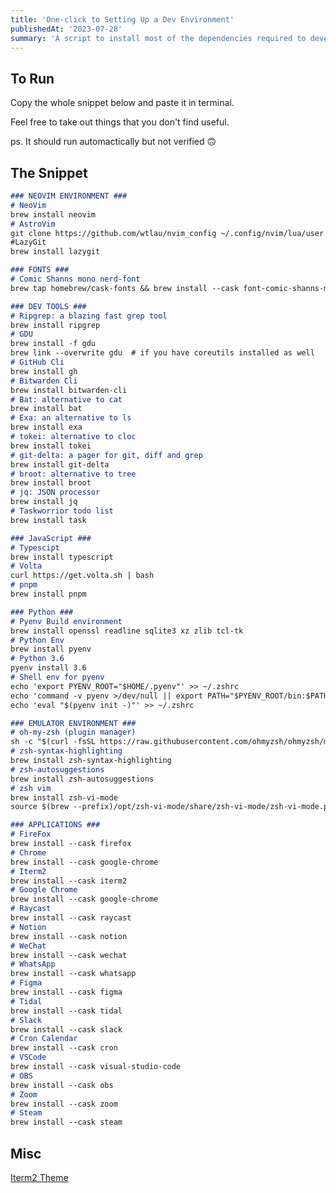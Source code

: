 ```yaml
---
title: 'One-click to Setting Up a Dev Environment'
publishedAt: '2023-07-28'
summary: 'A script to install most of the dependencies required to develop software'
---
```


## To Run

Copy the whole snippet below and paste it in terminal. 

Feel free to take out things that you don't find useful.

ps. It should run automactically but not verified 🙃

## The Snippet 

```md
### NEOVIM ENVIRONMENT ###
# NeoVim
brew install neovim
# AstroVim
git clone https://github.com/wtlau/nvim_config ~/.config/nvim/lua/user
#LazyGit
brew install lazygit

### FONTS ###
# Comic Shanns mono nerd-font
brew tap homebrew/cask-fonts && brew install --cask font-comic-shanns-mono-nerd-font

### DEV TOOLS ###
# Ripgrep: a blazing fast grep tool
brew install ripgrep
# GDU
brew install -f gdu
brew link --overwrite gdu  # if you have coreutils installed as well
# GitHub Cli
brew install gh
# Bitwarden Cli
brew install bitwarden-cli
# Bat: alternative to cat
brew install bat
# Exa: an alternative to ls
brew install exa
# tokei: alternative to cloc
brew install tokei
# git-delta: a pager for git, diff and grep
brew install git-delta
# broot: alternative to tree
brew install broot
# jq: JSON processor
brew install jq
# Taskworrior todo list 
brew install task

### JavaScript ###
# Typescipt
brew install typescript
# Volta 
curl https://get.volta.sh | bash
# pnpm
brew install pnpm

### Python ###
# Pyenv Build environment
brew install openssl readline sqlite3 xz zlib tcl-tk
# Python Env
brew install pyenv
# Python 3.6
pyenv install 3.6
# Shell env for pyenv
echo 'export PYENV_ROOT="$HOME/.pyenv"' >> ~/.zshrc
echo 'command -v pyenv >/dev/null || export PATH="$PYENV_ROOT/bin:$PATH"' >> ~/.zshrc
echo 'eval "$(pyenv init -)"' >> ~/.zshrc

### EMULATOR ENVIRONMENT ###
# oh-my-zsh (plugin manager)
sh -c "$(curl -fsSL https://raw.githubusercontent.com/ohmyzsh/ohmyzsh/master/tools/install.sh)"
# zsh-syntax-highlighting
brew install zsh-syntax-highlighting
# zsh-autosuggestions
brew install zsh-autosuggestions
# zsh vim
brew install zsh-vi-mode
source $(brew --prefix)/opt/zsh-vi-mode/share/zsh-vi-mode/zsh-vi-mode.plugin.zsh

### APPLICATIONS ###
# FireFox
brew install --cask firefox
# Chrome
brew install --cask google-chrome
# Iterm2
brew install --cask iterm2
# Google Chrome
brew install --cask google-chrome
# Raycast
brew install --cask raycast
# Notion
brew install --cask notion
# WeChat
brew install --cask wechat
# WhatsApp
brew install --cask whatsapp
# Figma
brew install --cask figma
# Tidal
brew install --cask tidal
# Slack
brew install --cask slack
# Cron Calendar
brew install --cask cron
# VSCode
brew install --cask visual-studio-code
# OBS
brew install --cask obs 
# Zoom
brew install --cask zoom
# Steam
brew install --cask steam
```

## Misc

[Iterm2 Theme](https://github.com/mbadolato/iTerm2-Color-Schemes/tarball/master)
